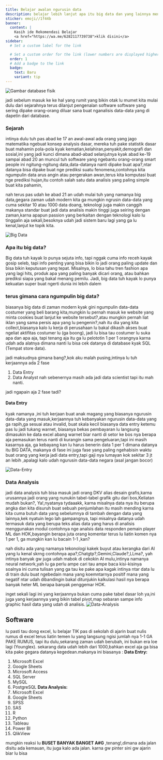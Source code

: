 ```yaml
---
title: Belajar awalan ngurusin data
description: belajar lebih lanjut apa itu big data dan yang lainnya menurut pandangan gw
sticker: emoji//1f44b
banner:
  content: |
    Kasih ide Rekomendasi Belajar
    <a href="https://wa.me/6282117739738">klik disini</a>
sidebar:
  # Set a custom label for the link

  # Set a custom order for the link (lower numbers are displayed higher up)
  order: 1
  # Add a badge to the link
  badge:
    text: Baru
    variant: tip
---
```


![Gambar database fisik](../../../assets/expert_database_banner.jpg)
<Badge text="#SQL" variant="danger" size="small" />
<Badge text="#Excel" variant="success" size="small" />
<Badge text="#Cheatset" variant="success" size="small" />
<Badge text="#bigdata" variant="success" size="small" />
<Badge text="#data-entry" variant="note" size="small" />
<Badge text="#data-analysis" variant="note" size="small" />


jadi sebelum masuk ke ke hal yang rumit yang bikin otak lu mumet kita mulai dulu dari sejarahnya terus dilanjut pengenalan software software yang sering dipake orang-orang diluar sana buat nganalisis data-data yang di dapetin dari database. 

### Sejarah
intinya dulu tuh pas abad ke 17 an awal-awal ada orang yang jago matematika ngebuat konsep analysis dasar, mereka tuh pake statistik dasar buat mahamin pola-pola kyak kematian,kelahiran,penyakit,demografi dan sosial,ini yang jadi kunci dimana abad-abad selanjutnya kyak abad ke-19 sampai abad 20 an muncul tuh software yang ngebantu orang-orang smart people ini ngitung-ngitung data,data-datanya nanti dipake buat apa?,ntar datanya bisa dipake buat nge prediksi suatu fenomena,contohnya kita ngumpulin data arus angin atau pergerakan awan,terus kita komputasi buat nge prediksi hujan,itu contoh salah satu data analisis yang paling simple buat kita pahamin,

nah terus pas udah ke abad 21 an udah mulai tuh yang namanya big data,gegara zaman udah modern kita ga mungkin ngrusin data-data yang cuma sekitar 10 atau 1000 data doang, teknologi juga makin canggih makanya standar buat jadi data analisis makin tinggi juga seiring dengan zaman,karna apapun passion yang berkaitan dengan teknologi kalo lu tinggalin aja sekali,besoknya udah jadi sistem baru lagi yang ga lu kenal,lanjut ke topik kita.

![Big Data](../../../assets/banner-bg.png)
### Apa itu big data?
Big data tuh kayak lo punya sejuta info, tapi nggak cuma info receh kayak gosip seleb, tapi info penting yang bisa bikin lo jadi orang paling update dan bisa bikin keputusan yang tepat. Misalnya, lo bisa tahu tren fashion apa yang lagi hits, produk apa yang paling banyak dicari orang, atau bahkan prediksi siapa yang bakal menang pemilu. Jadi, big data tuh kayak lo punya kekuatan super buat ngerti dunia ini lebih dalem

### terus gimana cara ngumpulin big data?
biasanya big data di zaman modern kyak gini ngumpulin data-data costumer yang beli barang kita,mungkin lu pernah masuk ke website yang minta cookies buat lanjut ke website tersebut?,atau mungkin pernah liat iklan yang sama persis apa yang lu pengenin?,nah itu dia yang kita collect,biasanya kalo lu kerja di perusahaan lu bakal dikasih akses buat ngeliat aktifitas costumer lu (ga boong), jadi lu bisa tau costumer lu suka apa dan apa aja, tapi tenang aja itu ga lu pelototin 1 per 1 orangnya karna udah ada alatnya dimana nanti lu bisa cek datanya di database kyak SQL (Tempat store data).

jadi maksudnya gimana bang?,kok aku malah pusing,intinya lu tuh kerjaannya ada 2 fase
1. Data Entry
2. Data Analyst
nah sebenernya masih ada jadi data scientist tapi itu mah nanti.

jadi ngapain aja 2 fase tadi?

#### Data Entry
kyak namanya ,ini tuh kerjaan buat anak magang yang biasanya ngurusin data-data yang masuk,kerjaannya tuh kebanyakan ngurusin data-data yang ga rapih,ga sesuai atau invalid, buat skala kecil biasanya data entry ketemu pas lu jadi tukang warnet, biasanya bekas pembayaran lu langsung dimasukin ke data excel abang warnet biar nanti di setor ke bos nya berapa aja pemasukan terus nanti di kurangin sama pengeluaran,tapi ini masih kasarnya aja, ga kebayang kan lu harus benerin data 1 per 1 dimana datanya itu BIG DATA, makanya di fase ini juga fase yang paling ngehabisin waktu buat orang yang kerja jadi data entry,tapi gaji nya lumayan kok sekitar 3 jt an lebih ,apalagi kalo udah ngurusin data-data negara (asal jangan bocor)

![Data-Entry](../../../assets/dataentry.png)


### Data Analysis
jadi data analysis tuh bisa masuk jadi orang DKV alias desain grafis,karna urusannya jadi orang yang nunukin tabel-tabel grafik gitu dari bos,Keliatan mudah bukan?, Ya!,nyatanya tydaaakk, karna misalnya data nya itu berupa angka dan kita disuruh buat sebuah penjumlahan itu masih mending karna kita cuma butuh data yang sebelumnya di tambah dengan data yang lainnya,kek nyatuin lego lah gampangnya, tapi misalnya datanya udah termasuk data yang berupa teks alias data yang harus di analisis menggunakan modul contohnya nge analsis data responden pemain player ML dan HOK,bayangin berapa juta orang komentar terus lu liatin komen nya 1 per 1, ga mungkin kan lu bacain 1-1 ,kan?

nah disitu ada yang namanya tekonologi kakek buyut atau kerangka dari AI yang lu kenal skrng contohnya apa?,Chatgtp?,Gemini,Claude?,LLma?, yah intinya banyak gw juga udah mabok di cekokin AI mulu,intinya namanya neural network,yah lu ga perlu ampe cari tau ampe baca kisi-kisinya soalnya ini cuma tulisan yang ga tau ke pake apa kagak intinya ntar data lu di train dulu buat ngebedain mana yang koemntarnya positif mana yang negatif ntar udah dibandingin bakal ditunjukin kalkulasi hasil nya berapa banyak heter ML berapa banyak penggemar HOK.

inget sekali lagi ini yang kerjaannya bukan cuma pake tabel dasar loh ya,ini juga yang kerjaannya yang bikin tabel pivot,map sebaran sampe info graphic hasil data yang udah di analisis.
![Data-Analysis](../../../assets/1000_F_207156885_WFvJzDmtNSNeRMfwdukFwGyNuNypuqpH.jpg)

## Software
lu pasti tau dong excel, lu belajar TIK pas di sekolah di ajarin buat nulis rumus di excel terus liatin temen lu yang langsung ngisi jumlah nya 1-1  GA PAKE RUMUS, tapi itu dulu,sekarang zaman udah berubah, ini bukan era loe lagi (Younglex). sekarang data udah lebih dari 1000,bahkan excel aja ga bisa kita pake gegara datanya kegedean.makanya ini biasanya :
**Data Entry:**
1. Microsoft Excel
2. Google Sheets
3. Microsoft Access
4. SQL Server
5. MySQL
6. PostgreSQL
**Data Analysis:**
1. Microsoft Excel
2. Google Sheets
3. SPSS
4. SAS
5. R
6. Python
7. Tableau
8. Power BI
9. QlikView

mungkin reaksi lu **BUSET BANYAK BANGET A#G**  ,tenang!,dimana ada jalan disitu ada kemauan, itu juga kalo ada jalan. karna gw pinter sini gw ajarin biar lu bisa

